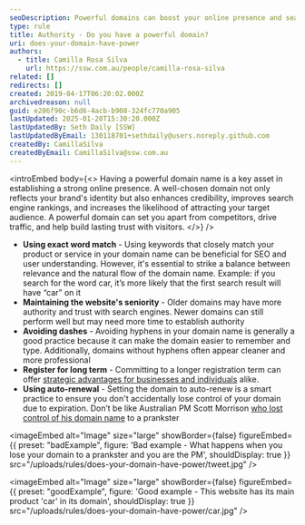 ```yaml
---
seoDescription: Powerful domains can boost your online presence and search engine rankings by using exact word matches, maintaining seniority, avoiding dashes, and enabling auto-renewal.
type: rule
title: Authority - Do you have a powerful domain?
uri: does-your-domain-have-power
authors:
  - title: Camilla Rosa Silva
    url: https://ssw.com.au/people/camilla-rosa-silva
related: []
redirects: []
created: 2019-04-17T06:20:02.000Z
archivedreason: null
guid: e286f90c-b6d6-4acb-b908-324fc770a905
lastUpdated: 2025-01-20T15:30:20.000Z
lastUpdatedBy: Seth Daily [SSW]
lastUpdatedByEmail: 130118701+sethdaily@users.noreply.github.com
createdBy: CamillaSilva
createdByEmail: CamillaSilva@ssw.com.au
---
```


<introEmbed
  body={<>
Having a powerful domain name is a key asset in establishing a strong online presence. A well-chosen domain not only reflects your brand's identity but also enhances credibility, improves search engine rankings, and increases the likelihood of attracting your target audience. A powerful domain can set you apart from competitors, drive traffic, and help build lasting trust with visitors.
  </>}
/>
* **Using exact word match** - Using keywords that closely match your product or service in your domain name can be beneficial for SEO and user understanding. However, it's essential to strike a balance between relevance and the natural flow of the domain name. Example: if you search for the word car, it’s more likely that the first search result will have “car” on it
* **Maintaining the website's seniority** - Older domains may have more authority and trust with search engines. Newer domains can still perform well but may need more time to establish authority
* **Avoiding dashes** - Avoiding hyphens in your domain name is generally a good practice because it can make the domain easier to remember and type. Additionally, domains without hyphens often appear cleaner and more professional
* **Register for long term** - Committing to a longer registration term can offer [strategic advantages for businesses and individuals](/register-your-domain-for-a-long-time) alike.
* **Using auto-renewal** - Setting the domain to auto-renew is a smart practice to ensure you don't accidentally lose control of your domain due to expiration. Don’t be like Australian PM Scott Morrison [who lost control of his domain name](https://www.sbs.com.au/news/pm-s-website-taken-over-by-troll-plays-loop-of-scotty-doesn-t-know) to a prankster

<imageEmbed
  alt="Image"
  size="large"
  showBorder={false}
  figureEmbed={{
    preset: "badExample",
    figure: 'Bad example - What happens when you lose your domain to a prankster and you are the PM',
    shouldDisplay: true
  }}
  src="/uploads/rules/does-your-domain-have-power/tweet.jpg"
/>

<imageEmbed
  alt="Image"
  size="large"
  showBorder={false}
  figureEmbed={{
    preset: "goodExample",
    figure: 'Good example - This website has its main product \'car\' in its domain',
    shouldDisplay: true
  }}
  src="/uploads/rules/does-your-domain-have-power/car.jpg"
/>
